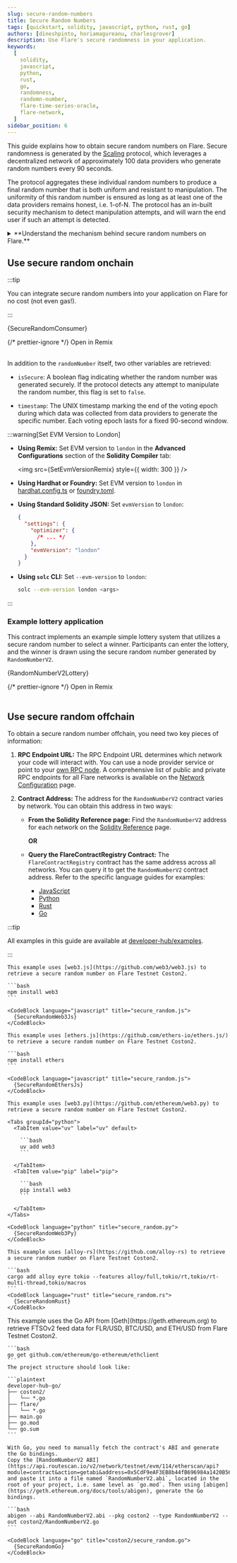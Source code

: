 ```yaml
---
slug: secure-random-numbers
title: Secure Random Numbers
tags: [quickstart, solidity, javascript, python, rust, go]
authors: [dineshpinto, horiamagureanu, charlesgrover]
description: Use Flare's secure randomness in your application.
keywords:
  [
    solidity,
    javascript,
    python,
    rust,
    go,
    randomness,
    randomn-number,
    flare-time-series-oracle,
    flare-network,
  ]
sidebar_position: 6
---
```



This guide explains how to obtain secure random numbers on Flare. Secure randomness is generated by the [Scaling](/ftso/scaling/overview) protocol, which leverages a decentralized network of approximately 100 data providers who generate random numbers every 90 seconds.

The protocol aggregates these individual random numbers to produce a final random number that is both uniform and resistant to manipulation. The uniformity of this random number is ensured as long as at least one of the data providers remains honest, i.e. 1-of-N.
The protocol has an in-built security mechanism to detect manipulation attempts, and will warn the end user if such an attempt is detected.

<details>
<summary>**Understand the mechanism behind secure random numbers on Flare.**</summary>

As described in the [FTSOv2 whitepaper](https://flare.network/wp-content/uploads/FTSOv2-White-Paper.pdf), the Scaling protocol consists of the following phases:

1. **Commit:** During the Commit phase, data providers prepare their submissions for each of the data feeds and encode them into a 4-byte vector. Then, each data provider publishes on chain a hash commitment obtained as:

   `Hash(address, voting_epoch_id, random_number, price_data)`

   - **Random Number**: This commit includes a locally generated random number.
   - **Purpose**: The random number blinds the commit hash of the user from a search attack and is used later (once revealed) to contribute to onchain randomness.

2. **Reveal:** During the Reveal phase, each data provider reveals all inputs to their hash commitment. As such, all locally produced random numbers become available onchain.

3. **Signing:** After the Reveal phase, data providers perform a number of local computations relevant to the Scaling protocol, which include:

   - Computing the weighted median prices
   - Calculating the rewards

   All these are packaged into a Merkle root, which is published onchain together with a signature of the root.

4. **Finalization:** Once enough signatures for the same Merkle root are gathered, the process is finalized.

**Secure Random Numbers**

For each voting epoch (90 seconds), an overall random number is generated from the local random numbers:

$$
R = \sum_{i} r_i \pmod{N}
$$

where $r_i$ is the local random number generated by the $i^{th}$ data provider, and $ N = 2^n $ denotes the maximum possible size of the individual $n$-bit random numbers.
This mechanism ensures that the resultant $R$ is a uniformly generated random number as long as at least any one of the inputs was an honestly generated uniformly random number.

Importantly, the Merkle root published by the data providers contains a Boolean value that tracks whether the generated random number for the current voting epoch is secure.

**Security Mechanism**

The security mechanism behind the random number generator protects the protocol against withholding attacks. An adversary could wait until all submissions are known and then choose whether or not to reveal their own commit data to influence the final result. This security mechanism measures the quality of the random number as follows:

- **True**: If there are no omissions of reveals for the commits provided by the data providers.
- **False**: If any omission exists, or if a reveal does not match the committed value.

If a data provider causes an omission (or false reveal), they will be penalized, and their random number will not be included in the random number calculation for a number of voting rounds.

</details>

## Use secure random onchain

:::tip

You can integrate secure random numbers into your application on Flare for no cost (not even gas!).

:::

<CodeBlock language="solidity" title="SecureRandomConsumer.sol">
  {SecureRandomConsumer}
</CodeBlock>

{/* prettier-ignore */}
<Remix fileName="SecureRandomConsumer.sol">Open in Remix</Remix>
<br></br>

In addition to the `randomNumber` itself, two other variables are retrieved:

- `isSecure`: A boolean flag indicating whether the random number was generated securely. If the protocol detects any attempt to manipulate the random number, this flag is set to `false`.

- `timestamp`: The UNIX timestamp marking the end of the voting epoch during which data was collected from data providers to generate the specific number. Each voting epoch lasts for a fixed 90-second window.

:::warning[Set EVM Version to London]

- **Using Remix:** Set EVM version to `london` in the **Advanced Configurations** section of the **Solidity Compiler** tab:

  <img src={SetEvmVersionRemix} style={{ width: 300 }} />

- **Using Hardhat or Foundry:** Set EVM version to `london` in [hardhat.config.ts](https://github.com/flare-foundation/flare-hardhat-starter/blob/master/hardhat.config.ts#L34) or [foundry.toml](https://github.com/flare-foundation/flare-foundry-starter/blob/master/foundry.toml).

- **Using Standard Solidity JSON:** Set `evmVersion` to `london`:

  ```json
  {
    "settings": {
      "optimizer": {
        /* ... */
      },
      "evmVersion": "london"
    }
  }
  ```

- **Using `solc` CLI:** Set `--evm-version` to `london`:

  ```bash
  solc --evm-version london <args>
  ```

:::

### Example lottery application

This contract implements an example simple lottery system that utilizes a secure random number to select a winner.
Participants can enter the lottery, and the winner is drawn using the secure random number generated by `RandomNumberV2`.

<CodeBlock language="solidity" title="RandomNumberV2Lottery.sol">
  {RandomNumberV2Lottery}
</CodeBlock>

{/* prettier-ignore */}
<Remix fileName="RandomNumberV2Lottery.sol">Open in Remix</Remix>
<br></br>

## Use secure random offchain

To obtain a secure random number offchain, you need two key pieces of information:

1. **RPC Endpoint URL:** The RPC Endpoint URL determines which network your code will interact with. You can use a node provider service or point to your [own RPC node](/run-node/rpc-node). A comprehensive list of public and private RPC endpoints for all Flare networks is available on the [Network Configuration](/network/overview#configuration) page.

2. **Contract Address:** The address for the `RandomNumberV2` contract varies by network. You can obtain this address in two ways:

   - **From the Solidity Reference page:** Find the `RandomNumberV2` address for each network on the [Solidity Reference](/network/solidity-reference) page.

     **OR**

   - **Query the FlareContractRegistry Contract:** The `FlareContractRegistry` contract has the same address across all networks. You can query it to get the `RandomNumberV2` contract address. Refer to the specific language guides for examples:
     - [JavaScript](/network/guides/flare-for-javascript-developers#make-query)
     - [Python](/network/guides/flare-for-python-developers#make-query)
     - [Rust](/network/guides/flare-for-rust-developers#make-query)
     - [Go](/network/guides/flare-for-go-developers#make-query)

:::tip

All examples in this guide are available at [developer-hub/examples](https://github.com/flare-foundation/developer-hub/tree/main/examples).

:::

<Tabs block>
  <TabItem value="web3js" label="web3.js" default>
    
    This example uses [web3.js](https://github.com/web3/web3.js) to retrieve a secure random number on Flare Testnet Coston2.

    ```bash
    npm install web3
    ```

    <CodeBlock language="javascript" title="secure_random.js">
      {SecureRandomWeb3Js}
    </CodeBlock>

  </TabItem>
  <TabItem value="ethersjs" label="ethers.js">
    
    This example uses [ethers.js](https://github.com/ethers-io/ethers.js/) to retrieve a secure random number on Flare Testnet Coston2.

    ```bash
    npm install ethers
    ```

    <CodeBlock language="javascript" title="secure_random.js">
      {SecureRandomEthersJs}
    </CodeBlock>

  </TabItem>
  <TabItem value="web3py" label="web3.py">

    This example uses [web3.py](https://github.com/ethereum/web3.py) to retrieve a secure random number on Flare Testnet Coston2.

    <Tabs groupId="python">
      <TabItem value="uv" label="uv" default>

        ```bash
        uv add web3
        ```

      </TabItem>
      <TabItem value="pip" label="pip">

        ```bash
        pip install web3
        ```

      </TabItem>
    </Tabs>

    <CodeBlock language="python" title="secure_random.py">
      {SecureRandomWeb3Py}
    </CodeBlock>

  </TabItem>
  <TabItem value="alloyrs" label="alloy-rs">

    This example uses [alloy-rs](https://github.com/alloy-rs) to retrieve a secure random number on Flare Testnet Coston2.

    ```bash
    cargo add alloy eyre tokio --features alloy/full,tokio/rt,tokio/rt-multi-thread,tokio/macros
    ```
    <CodeBlock language="rust" title="secure_random.rs">
      {SecureRandomRust}
    </CodeBlock>

  </TabItem>
  <TabItem value="goethereum" label="go-ethereum">
    This example uses the Go API from [Geth](https://geth.ethereum.org) to retrieve FTSOv2 feed data for FLR/USD, BTC/USD, and ETH/USD from Flare Testnet Coston2.

    ```bash
    go get github.com/ethereum/go-ethereum/ethclient
    ```
    The project structure should look like:

    ```plaintext
    developer-hub-go/
    ├── coston2/
    │   └── *.go
    ├── flare/
    │   └── *.go
    ├── main.go
    ├── go.mod
    └── go.sum
    ```

    With Go, you need to manually fetch the contract's ABI and generate the Go bindings.
    Copy the [RandomNumberV2 ABI](https://api.routescan.io/v2/network/testnet/evm/114/etherscan/api?module=contract&action=getabi&address=0x5CdF9eAF3EB8b44fB696984a1420B56A7575D250&format=raw) and paste it into a file named `RandomNumberV2.abi`, located in the root of your project, i.e. same level as `go.mod`. Then using [abigen](https://geth.ethereum.org/docs/tools/abigen), generate the Go bindings.

    ```bash
    abigen --abi RandomNumberV2.abi --pkg coston2 --type RandomNumberV2 --out coston2/RandomNumberV2.go
    ```

    <CodeBlock language="go" title="coston2/secure_random.go">
      {SecureRandomGo}
    </CodeBlock>

  </TabItem>
</Tabs>
